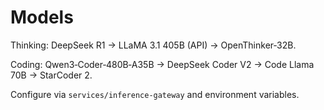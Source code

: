 # Models

Thinking: DeepSeek R1 → LLaMA 3.1 405B (API) → OpenThinker‑32B.

Coding: Qwen3‑Coder‑480B‑A35B → DeepSeek Coder V2 → Code Llama 70B → StarCoder 2.

Configure via `services/inference-gateway` and environment variables.
